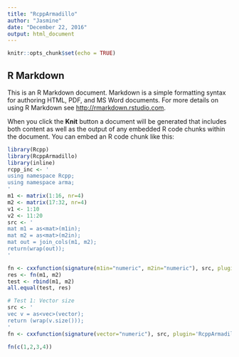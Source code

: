 ```yaml
---
title: "RcppArmadillo"
author: "Jasmine"
date: "December 22, 2016"
output: html_document
---
```


```r
knitr::opts_chunk$set(echo = TRUE)
```

## R Markdown

This is an R Markdown document. Markdown is a simple formatting syntax for authoring HTML, PDF, and MS Word documents. For more details on using R Markdown see <http://rmarkdown.rstudio.com>.

When you click the **Knit** button a document will be generated that includes both content as well as the output of any embedded R code chunks within the document. You can embed an R code chunk like this:

```r
library(Rcpp)
library(RcppArmadillo)
library(inline)
rcpp_inc <- '
using namespace Rcpp;
using namespace arma;
'
m1 <- matrix(1:16, nr=4)
m2 <- matrix(17:32, nr=4)
v1 <- 1:10
v2 <- 11:20
src <- '
mat m1 = as<mat>(m1in);
mat m2 = as<mat>(m2in);
mat out = join_cols(m1, m2);
return(wrap(out));
'

fn <- cxxfunction(signature(m1in="numeric", m2in="numeric"), src, plugin='RcppArmadillo', rcpp_inc)
res <- fn(m1, m2)
test <- rbind(m1, m2)
all.equal(test, res)
```

```r
# Test 1: Vector size
src <- '
vec v = as<vec>(vector);
return (wrap(v.size()));
'
fn <- cxxfunction(signature(vector="numeric"), src, plugin='RcppArmadillo', rcpp_inc)

fn(c(1,2,3,4))
```






